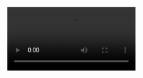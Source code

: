 <Video src='/blog/videos/scroll-driven-image-sequence.mp4' />

## Some Motivation 

This type of scroll controlled image sequence can be found on world class sites such as Apple's [AirPods Pro](https://www.apple.com/uk/airpods-pro/) landing page. I've personally implemented something similar on a global project for a leading retail brand.

In this guide I'll explain how to build this scrolling image sequence in Next.js (Typescript) with GSAP... and hopefully help you take your web experiences to the next level 🚀

Shoutout to [Derek Elliott](https://www.derrk.com/) for his awesome 3D work on the bottle images 🍾

<Aside title="Pros and cons of image sequences">
**Pros:**
- High fidelity visuals with pre-baked lighting and shadows not possible in real-time
- Runs well on lower powered devices
- Relatively easy to implement

**Cons:**
- Lower frame rates than a realtime 3D model or video
- Large set of images needed for a smooth animation which can be heavy to load
- Limited interactivty compared to 3D models (no pointer interactions)
</Aside>

## Install Dependencies
To get started, ensure your Next.js project is setup with Tailwind CSS, and then install the following packages:

```bash
npm install gsap @gsap/react @mantine/hooks
```

[GSAP](): For advanced animations<br/>
[@gsap/react](): React hooks for GSAP<br/>
[@mantine/hooks](): Useful UI hooks - we'll be using viewport size detection and value debouncing


## Prepare Your Image Sequence Frames

<Image src='/blog/images/image-sequence-files.png' alt='Image sequence files' width={1200} height={800} quality={80} className='object-contain' />

You'll need a series of sequentially named image files (e.g., `img0001.png`, `img0002.png`).
If you're working with a 3D designer they'll be able to render these for you.

If you want, you can [download my images from here](https://github.com/prag-matt-ic/pragmattic/tree/main/public/images/bottle).

Once ready, stick them in your `public` directory so we can load them easily.

*Ideally you'd also have a variety of sizes for different screen sizes, but for this project we'll just sitck to one size for simplicity.*

## Component Overview and Markup

In this example we'll be building a header component designed for the top of the page.<br/> 
The header will be pinned (fixed) until the user scrolls a certain distance and the image sequence has finished.<br/> 
The images will be rendered one by one into a canvas, with the current scroll position determining which frame to draw.

Here's the initial component structure:

```tsx {1, 8, 15-20}  title="ImageSequenceHeader.tsx" showLineNumbers
'use client'
import { useGSAP } from '@gsap/react'
import { useDebouncedValue, useDidUpdate, useViewportSize } from '@mantine/hooks'
import gsap from 'gsap'
import ScrollTrigger from 'gsap/dist/ScrollTrigger'
import React, { type FC, useEffect, useRef, useState } from 'react'

gsap.registerPlugin(ScrollTrigger, useGSAP)

const ImageSequenceHeader: FC = () => {
  const header = useRef<HTMLElement>(null)
  const canvas = useRef<HTMLCanvasElement>(null)

  return (
      <header ref={header} className="relative h-[200lvh] w-full select-none overflow-hidden">
        <div id="content-wrapper" className="relative z-20 flex h-lvh w-full items-center justify-center">
          <h1 className="text-3xl font-extrabold tracking-tighter text-white md:text-[8.5vmax]">Animate Responsibly</h1>
          <canvas ref={canvas} className="pointer-events-none absolute scale-75 bg-transparent" />
        </div>
      </header>
      {/* Remember to ensure your page can scroll by setting a min-h on it! */}
  )
}
```

### Breakdown
- We've marked the component as `client` side rendered so we can use refs and GSAP
- We've remembered to register the relevant GSAP plugins
- The header height is 200% of the (large) viewport height. 2 screen heights is the amount the user will scroll to complete the sequence.
- The content wrapper (stuff that will be pinned) is full screen size
- The canvas is positioned absolutely above the heading
- Both the heading and canvas are centered by their parent using flex


## Loading images and updating the canvas

When the component mounts we'll load all the images and draw the first frame onto the canvas.
We need to generate an array of image sources based on the file naming pattern. In this case we have 60 frames.

```tsx title="ImageSequenceHeader.tsx"
  // Inside our component
 const viewportSize = useViewportSize()
 const [loadedImages, setLoadedImages] = useState<HTMLImageElement[]>()

  useEffect(() => {
    if (!canvas.current) return
    if (viewportSize.width === 0 || viewportSize.height === 0) return // First render value is 0
    if (!!loadedImages) return

    const intialSetup = async () => {
      // Image Dimensions: 1920 / 1080
      const imageAspect = 1920 / 1080
      const imageWidth = viewportSize.width
      const imageHeight = viewportSize.width / imageAspect
      canvas.current!.width = viewportSize.width
      canvas.current!.height = viewportSize.height

      const imageSrcs: string[] = Array.from(
        { length: 60 },
        (_, i) => `/images/bottle/pragma100${i + 1 < 10 ? `0${i + 1}` : i + 1}.png`,
      )

      const images = await loadImagesAndDrawFirstFrame({
        canvas: canvas.current!,
        imageSrcs: imageSrcs,
        imageWidth: imageWidth,
        imageHeight: imageHeight,
      })

      setLoadedImages(images)
    }

    intialSetup()
  }, [viewportSize, loadedImages])

```

### Summary
- We're using the `useViewportSize` Mantine hook to get the current viewport size
- Once we have the viewport size we calculate the image dimensions based on a 1920x1080 aspect ratio (or whatever aspect the images are)
- We set the loaded images into state
- We don't run this effect again once the images are loaded

### Load images and draw the first frame

This helper function will download all of the images, and immediately render the first one into the canvas.<br/> 
It returns a promise of image elements which we're setting into state.

```ts title="loadImagesAndDrawFirstFrame" showLineNumbers
const loadImagesAndDrawFirstFrame = async ({
  canvas,
  imageSrcs,
  imageWidth,
  imageHeight,
}: {
  canvas: HTMLCanvasElement
  imageSrcs: string[]
  imageWidth: number
  imageHeight: number
}): Promise<HTMLImageElement[]> => {
  let images: HTMLImageElement[] = []
  let loadedCount = 0

  return new Promise<HTMLImageElement[]>(async (resolve, reject) => {
    const onImageLoad = (index: number, img: HTMLImageElement) => {
      // Draw the first frame ASAP
      if (index === 0) {
        const context = canvas.getContext('2d', { alpha: true })
        if (!context) return
        updateCanvasImage(context, canvas, img)
      }
      loadedCount++
      const hasLoadedAll = loadedCount === imageSrcs.length - 1
      if (hasLoadedAll) resolve(images)
    }

    const retries: { [imgIndex: number]: number } = {}
    const maxRetries = 3

    const onImageError = (i: number, img: HTMLImageElement) => {
      // Try reloading this image a couple of times. If it fails then reject.
      if (retries[i] < maxRetries) {
        console.warn(`Image ${i} failed to load. Retrying... ${retries[i]}`)
        img.src = `${imageSrcs[i]}?r=${retries[i]}`
        retries[i]++
      } else {
        reject()
      }
    }

    for (let i = 0; i < imageSrcs.length - 1; i++) {
      const img = new Image()
      img.src = imageSrcs[i]
      // Math.min for contain, Math.max for cover
      const scale = Math.max(canvas!.width / imageWidth, canvas!.height / imageHeight)
      img.width = imageWidth * scale
      img.height = imageHeight * scale
      img.addEventListener('load', (e: any) => onImageLoad(i, img))
      img.addEventListener('error', (e) => onImageError(i, img))
      images.push(img)
    }
  })
}

const updateCanvasImage = (
  renderingContext: CanvasRenderingContext2D,
  canvas: HTMLCanvasElement,
  image: HTMLImageElement,
) => {
  if (!renderingContext || !canvas || !image) throw new Error('Unable to update canvas')
  // If you need to center the image in the canvas:
  const offsetX = canvas.width / 2 - image.width / 2
  const offsetY = canvas.height / 2 - image.height / 2
  renderingContext.clearRect(0, 0, canvas.width, canvas.height)
  renderingContext.drawImage(image, offsetX, offsetY, image.width, image.height)
}
```

### loadImagesAndDrawFirstFrame
- We're looping through all the image sources and creating a HTML Image element for each
- We attach a load event listener to each image which will call `onImageLoad` when the image is ready
- Or it will call `onImageError` if the image fails to load
- If an image fails to load, we retry up to 3 times before rejecting the promise
- When the image loads, if it's the first index we draw it onto the canvas
- Once all of the images have loaded, we resolve the promise with the array of images

### updateCanvasImage
- This function is responsible for drawing an image onto the canvas
- It's important to first clear the entire canvas, because the images are transparent and would otherwise be drawn on top of each other.


## Update the canvas on scroll

We'll implement the `useGSAP` hook and create a `ScrollTrigger` to update the canvas image based on the scroll progress:

```tsx title="ImageSequenceHeader.tsx"
  useGSAP(
    () => {
      if (!canvas.current || !loadedImages) return
      const context = canvas.current.getContext('2d', { alpha: true })
      if (!context) return

      // ScrollTrigger for updating image sequence frames
      ScrollTrigger.create({
        id: 'image-sequence',
        trigger: header.current, // Use the header as the trigger element
        start: 0, // Start at 0 scroll (top of the page)
        end: 'bottom top', // End when the bottom of the header reaches the top of the viewport (2 screen heights)
        pin: '#content-wrapper', // Pin the content (h1, canvas) so it doesn't scroll off the screen
        onUpdate: ({ progress }) => {
          // Progress ranges from 0 to 1
          // Determine the next image to draw
          const nextFrame = Math.floor(progress * loadedImages.length)
          const nextImage = loadedImages[nextFrame]
          if (!nextImage) return
          // Note: we could track the current frame in a ref, and only update when it's changed
          updateCanvasImage(context, canvas.current!, nextImage)
        },
      })
    },
    {
      dependencies: [loadedImages],
      scope: header, // Scope any query selectors to the header
    },
  )
```

**Now you should have a working image sequence that responds to the user's scroll!**

## Handling Viewport Resizes

To ensure the header canvas is responsive, we'll update it's size and redraw the current frame after a viewport resize.
We'll use the `useDebouncedValue` Mantine hook to prevent this from firing too often.

```tsx title="ImageSequenceHeader.tsx"
  // Additional component logic for handling viewport resize
  const [debouncedViewportSize] = useDebouncedValue(viewportSize, 500)

  useDidUpdate(() => {
    const handleViewportResize = () => {
      if (!debouncedViewportSize.width || !debouncedViewportSize.height || !loadedImages) return
      if (!canvas.current) return
      if (canvas.current.width === debouncedViewportSize.width) return
      canvas.current.width = debouncedViewportSize.width
      canvas.current.height = debouncedViewportSize.height
      const context = canvas.current.getContext('2d', { alpha: true })
      if (!context) return
      const progress = ScrollTrigger.getById('image-sequence')?.progress ?? 0
      const nextFrame = Math.floor(progress * loadedImages.length)
      const nextImage = loadedImages[nextFrame]
      if (!nextImage) return
      updateCanvasImage(context, canvas.current, nextImage)
    }
    handleViewportResize()
  }, [debouncedViewportSize])
```

### Summary 
- We pass the viewport size into `useDebouncedValue` to get a value which updates every 500ms at most
- We use the `useDidUpdate` Mantine hook to call `handleViewportResize` when the debouncedViewportSize value changes
- We make some checks to ensure the resize logic should run before setting the new canvas width and height
- We access the ScrollTrigger's progress value using it's ID, and then draw what the current frame should be using the newly sized canvas

**With this in place you have a responsive canvas that re-draws the current frame after resizing has ended!**


## Final Code

I've not covered the intro animation or the heading transitions featured in the live example.<br/>
How would you go about adding those?<br/>
Feel free to peruse [my code here](https://github.com/prag-matt-ic/pragmattic/blob/main/src/components/examples/imageSequence/ImageSequenceHeader.tsx) if you want to see how I did it.

[Revisit the live example here]('/examples/scroll-driven-image-sequence')

If you make improvements to the code I'd love to hear from you!

And remember: Animate responsibly 😉